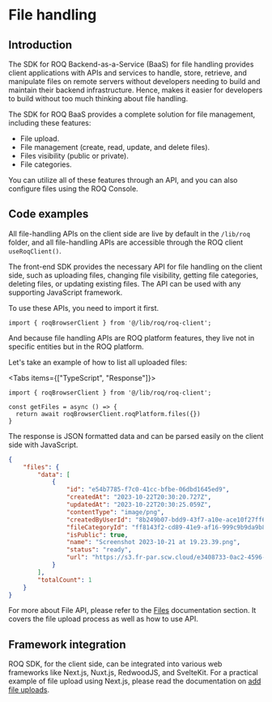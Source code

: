 
# File handling

## Introduction

The SDK for ROQ Backend-as-a-Service (BaaS) for file handling provides client applications with APIs and services to handle, store, retrieve, and manipulate files on remote servers without developers needing to build and maintain their backend infrastructure. Hence, makes it easier for developers to build without too much thinking about file handling. 

The SDK for ROQ BaaS provides a complete solution for file management, including these features:

- File upload.
- File management (create, read, update, and delete files).
- Files visibility (public or private).
- File categories.

You can utilize all of these features through an API, and you can also configure files using the ROQ Console.

## Code examples

All file-handling APIs on the client side are live by default in the `/lib/roq` folder, and all file-handling APIs are accessible through the ROQ client `useRoqClient()`. 

The front-end SDK provides the necessary API for file handling on the client side, such as uploading files, changing file visibility, getting file categories, deleting files, or updating existing files. The API can be used with any supporting JavaScript framework.

To use these APIs, you need to import it first.

```tsx
import { roqBrowserClient } from '@/lib/roq/roq-client';
```

And because file handling APIs are ROQ platform features, they live not in specific entities but in the ROQ platform. 

Let's take an example of how to list all uploaded files:

<Tabs items={["TypeScript", "Response"]}>
<Tab>
```tsx
import { roqBrowserClient } from '@/lib/roq/roq-client';

const getFiles = async () => {
  return await roqBrowserClient.roqPlatform.files({})
}
```
</Tab>
<Tab>
The response is JSON formatted data and can be parsed easily on the client side with JavaScript.

```json
{
    "files": {
        "data": [
            {
                "id": "e54b7785-f7c0-41cc-bfbe-06dbd1645ed9",
                "createdAt": "2023-10-22T20:30:20.727Z",
                "updatedAt": "2023-10-22T20:30:25.059Z",
                "contentType": "image/png",
                "createdByUserId": "8b249b07-bdd9-43f7-a10e-ace10f27ff66",
                "fileCategoryId": "ff8143f2-cd89-41e9-af16-999c9b9da9b8",
                "isPublic": true,
                "name": "Screenshot 2023-10-21 at 19.23.39.png",
                "status": "ready",
                "url": "https://s3.fr-par.scw.cloud/e3408733-0ac2-4596-8264-0a7da2481801-environment-bucket/Screenshot 2023-10-21 at 19.23.39.png"
            }
        ],
        "totalCount": 1
    }
}
```
</Tab>
</Tabs>

For more about File API, please refer to the [Files](/files) documentation section. It covers the file upload process as well as how to use API.

## Framework integration

ROQ SDK, for the client side, can be integrated into various web frameworks like Next.js, Nuxt.js, RedwoodJS, and SvelteKit. For a practical example of file upload using Next.js, please read the documentation on [add file uploads](/tutorials/add-file-uploads).
